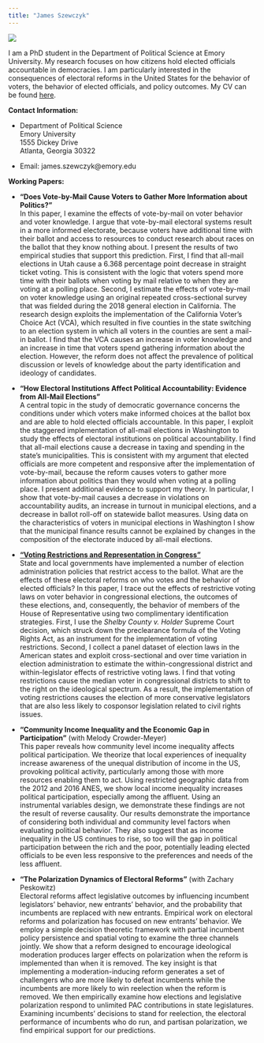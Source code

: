 ```yaml
---
title: "James Szewczyk"
---
```

![](prof photo.jpg)

I am a PhD student in the Department of Political Science at Emory University. My research focuses on how citizens hold elected officials accountable in democracies. I am particularly interested in the consequences of electoral reforms in the United States for the behavior of voters, the behavior of elected officials, and policy outcomes. My CV can be found [here](http://jamesszewczyk.github.io/personal_site/CV.pdf).

**Contact Information:**

* Department of Political Science     
Emory University                
1555 Dickey Drive   
Atlanta, Georgia 30322  


* Email: james.szewczyk@emory.edu

**Working Papers:** 

*   **"Does Vote-by-Mail Cause Voters to Gather More Information about Politics?"**     
In this paper, I examine the effects of vote-by-mail on voter behavior and voter knowledge. I argue that vote-by-mail electoral systems result in a more informed electorate, because voters have additional time with their ballot and access to resources to conduct research about races on the ballot that they know nothing about. I present the results of two empirical studies that support this prediction. First, I find that all-mail elections in Utah cause a 6.368 percentage point decrease in straight ticket voting. This is consistent with the logic that voters spend more time with their ballots when voting by mail relative to when they are voting at a polling place. Second, I estimate the effects of vote-by-mail on voter knowledge using an original repeated cross-sectional survey that was fielded during the 2018 general election in California. The research design exploits the implementation of the California Voter’s Choice Act (VCA), which resulted in five counties in the state switching to an election system in which all voters in the counties are sent a mail-in ballot. I find that the VCA causes an increase in voter knowledge and an increase in time that voters spend gathering information about the election. However, the reform does not affect the prevalence of political discussion or levels of knowledge about the party identification and ideology of candidates. 

*   **"How Electoral Institutions Affect Political Accountability: Evidence from All-Mail Elections"**  
A central topic in the study of democratic governance concerns the conditions under which voters make
informed choices at the ballot box and are able to hold elected officials accountable. In this paper, I
exploit the staggered implementation of all-mail elections in Washington to study the effects of electoral institutions on political accountability. I find that all-mail elections cause a decrease in taxing and spending in the state’s municipalities. This is consistent with my argument that elected officials are more competent and responsive after the implementation of vote-by-mail, because the reform causes voters to gather more information about politics than they would when voting at a polling place. I present additional evidence to support my theory. In particular, I show that vote-by-mail causes a decrease in violations on accountability audits, an increase in turnout in municipal elections, and a decrease in ballot roll-off on statewide ballot measures. Using data on the characteristics of voters in municipal elections in Washington I show that the municipal finance results cannot be explained by changes in the composition of the electorate induced by all-mail elections.

*   [**"Voting Restrictions and Representation in Congress"**](http://jamesszewczyk.github.io/personal_site/voting_restrictions_representation.pdf)    
State and local governments have implemented a number of election administration policies that restrict access to the ballot. What are the effects of these electoral reforms on who votes and the behavior of elected officials? In this paper, I trace out the effects of restrictive voting laws on voter behavior in congressional elections, the outcomes of these elections, and, consequently, the behavior of members of the House of Representative using two complimentary identification strategies. First, I use the *Shelby County v. Holder* Supreme Court decision, which struck down the preclearance formula of the Voting Rights Act, as an instrument for the implementation of voting restrictions. Second, I collect a panel dataset of election laws in the American states and exploit cross-sectional and over time variation in election administration to estimate the within-congressional district and within-legislator effects of restrictive voting laws. I find that voting restrictions cause the median voter in congressional districts to shift to the right on the ideological spectrum. As a result, the implementation of voting restrictions causes the election of more conservative legislators that are also less likely to cosponsor legislation related to civil rights issues. 

*   **"Community Income Inequality and the Economic Gap in Participation"** (with Melody Crowder-Meyer)      
This paper reveals how community level income inequality affects political participation. We theorize that local experiences of inequality increase awareness of the unequal distribution of income in the US, provoking political activity, particularly among those with more resources enabling them to act. Using restricted geographic data from the 2012 and 2016 ANES, we show local income inequality increases political participation, especially among the affluent. Using an instrumental variables design, we demonstrate these findings are not the result of reverse causality. Our results demonstrate the importance of considering both individual and community level factors when evaluating political behavior. They also suggest that as income inequality in the US continues to rise, so too will the gap in political participation between the rich and the poor, potentially leading elected officials to be even less responsive to the preferences and needs of the less affluent. 

*   **"The Polarization Dynamics of Electoral Reforms"** (with Zachary Peskowitz)     
Electoral reforms affect legislative outcomes by influencing incumbent legislators' behavior, new entrants' behavior, and the probability that incumbents are replaced with new entrants. Empirical work on electoral reforms and polarization has focused on new entrants' behavior. We employ a simple decision theoretic framework with partial incumbent policy persistence and spatial voting to examine the three channels jointly. We show that a reform designed to encourage ideological moderation produces larger effects on polarization when the reform is implemented than when it is removed. The key insight is that implementing a moderation-inducing reform generates a set of challengers who are more likely to defeat incumbents while the incumbents are more likely to win reelection when the reform is removed. We then empirically examine how elections and legislative polarization respond to unlimited PAC contributions in state legislatures. Examining incumbents' decisions to stand for reelection, the electoral performance of incumbents who do run, and partisan polarization, we find empirical support for our predictions. 

<!--html_preserve-->

<script>
  (function(i,s,o,g,r,a,m){i['GoogleAnalyticsObject']=r;i[r]=i[r]||function(){
  (i[r].q=i[r].q||[]).push(arguments)},i[r].l=1*new Date();a=s.createElement(o),
  m=s.getElementsByTagName(o)[0];a.async=1;a.src=g;m.parentNode.insertBefore(a,m)
  })(window,document,'script','https://www.google-analytics.com/analytics.js','ga');

  ga('create', 'UA-103004130-1', 'auto');
  ga('send', 'pageview');

</script>

<!--/html_preserve-->


